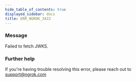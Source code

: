 ```yaml
---
hide_table_of_contents: true
displayed_sidebar: docs
title: ERR_NGROK_3422
---
```


### Message

Failed to fetch JWKS.

<ErrorDetails />

### Further help

If you're having trouble resolving this error, please reach out to [support@ngrok.com](mailto:support@ngrok.com?subject=Help%20with%20ERR_NGROK_3422)
